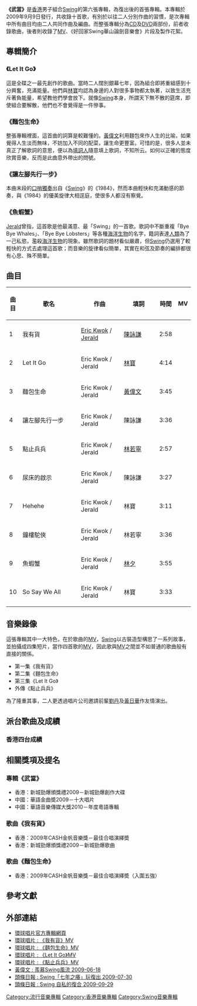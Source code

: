 {{Album infobox
|Name = Swing
|Type = Studio
|Artist = [[Swing|Swing]]
|Cover = Swing 武當.jpg
|Released = 2009年9月9日
|Genre = [[粵语流行|粵语流行]]
|Label = [[新藝寶唱片|新藝寶唱片 (環球唱片)]]
|Last album = [[Swing_Swang_Swung|Swing Swang Swung]]<br>(2002年)
|This album = '''武當'''<br>(2009年)
|Next album = [[電_(專輯)|電]]<br>(2010年)
|}}

'''《武當》'''是[[香港|香港]]男子組合[[Swing|Swing]]的第六張專輯，為復出後的首張專輯。本專輯於2009年9月9日發行，共收錄十首歌，有別於以往二人分別作曲的習慣，是次專輯中所有曲目均由二人共同作曲及編曲。而整張專輯分為[[CD|CD]]及[[DVD|DVD]]兩部份，前者收錄歌曲，後者則收錄了[[MV|MV]]、《好回家Swing華山論劍音樂會》片段及製作花絮。

== 專輯簡介 ==
=== 《Let It Go》 ===
這是全碟之一最先創作的歌曲。當時二人闊別銀幕七年，因為組合即將重組感到十分興奮，充滿能量。他們與[[林寶_(作詞家)|林寶]]均認為身邊的人對很多事物都太執著，以致生活充斥著負能量，希望教他們學會放下。就像[[Swing|Swing]]本身，所謂天下無不散的筵席，即使組合要解散，他們也不會覺得是一件慘事。

=== 《麵包生命》 ===
整張專輯裡面，這首曲的詞算是較難懂的。[[黃偉文|黃偉文]]利用麵包來作人生的比喻，如果覺得人生淡而無味，不妨加入不同的配菜，讓生命更豐富。可惜的是，很多人並未真正了解歌詞的意思，便以為[[填詞人|填詞人]]隨意填上歌詞，不知所云。如何以正確的態度欣賞音樂，反而是此曲意外帶出的問號。

=== 《讓左腳先行一步》 ===
本曲末段的[[口哨|口哨]][[獨奏|獨奏]]出自《[[Swing_(專輯)|Swing]]》的《1984》，然而本曲輕快和充滿動感的節奏，與《1984》的優美旋律大相逕庭，使很多人都沒有察覺。

=== 《魚蝦蟹》 ===
[[陳哲廬|Jerald]]曾指，這首歌是他最滿意、最「Swing」的一首歌。歌詞中不斷重複「Bye Bye Whales」、「Bye Bye Lobsters」等各種[[海洋生物|海洋生物]]的名字，籍詞表達[[人類|人類]]為了一己私慾，濫殺[[海洋生物|海洋生物]]的現象。雖然歌詞的題材看似嚴肅，但[[Swing|Swing]]仍選用了較輕快的方式去處理這首歌；而音樂的旋律看似簡單，其實在和弦及節奏的編排都很有心思、殊不簡單。

== 曲目 ==
{|class="wikitable"
|-
!曲目
!style="width:300px"|歌名
!style="width:200px"|作曲
!style="width:200px"|填詞
!時間
!MV
|-
|1||我有貨||[[郭偉亮|Eric Kwok]] / [[陳哲廬|Jerald]]||[[陳詠謙|陳詠謙]]||2:58||{{是}}
|-
|2||Let It Go||Eric Kwok / Jerald||[[林寶_(作詞家)|林寶]]||4:14||{{是}}
|-
|3||麵包生命||Eric Kwok / Jerald||[[黃偉文|黃偉文]]||3:45||{{是}}
|-
|4||讓左腳先行一步||Eric Kwok / Jerald||陳詠謙||3:36||{{否}}
|-
|5||點止兵兵||Eric Kwok / Jerald||[[林若寧|林若寧]]||2:57||{{是}}
|-
|6||尿床的啟示||Eric Kwok / Jerald||陳詠謙||3:27||{{否}}
|-
|7||Hehehe||Eric Kwok / Jerald||林寶||3:11||{{否}}
|-
|8||鐘樓駝俠||Eric Kwok / Jerald||林若寧||3:36||{{否}}
|-
|9||魚蝦蟹||Eric Kwok / Jerald||[[林夕|林夕]]||3:55||{{否}}
|-
|10||So Say We All||Eric Kwok / Jerald||林寶||3:33||{{否}}
|}

== 音樂錄像 ==
這張專輯其中一大特色，在於歌曲的[[MV|MV]]，[[Swing|Swing]]以古裝造型構思了一系列故事，並拍攝成四集短片，當作四首歌的[[MV|MV]]，因此歌與[[MV|MV]]之間並不如普通的歌曲般有直接的關係。
*第一集《我有貨》
*第二集《麵包生命》
*第三集《Let It Go》
*外傳《點止兵兵》
為了隆重其事，二人更透過唱片公司邀請前輩[[劉丹_(香港)|劉丹]]及[[黃日華|黃日華]]作友情演出。

==派台歌曲及成績==
===香港四台成績===

==相關獎項及提名==
===專輯《武當》===
* 香港：新城勁爆頒獎禮2009－新城勁爆創作大碟
* 中國：華語金曲奬2009－十大唱片
* 中國：華語音樂傳媒大獎2010－年度粵語專輯

===歌曲《我有貨》===
* 香港：2009年CASH金帆音樂獎－最佳合唱演繹奬
* 香港：新城勁爆頒獎禮2009－新城勁爆歌曲

===歌曲《麵包生命》===
* 香港：2009年CASH金帆音樂獎－最佳合唱演繹奬（入圍五強）

==參考文獻==
== 外部連結 ==
*[http://www.umg.com.hk/main#pop/45 環球唱片官方專輯網頁] {{Wayback|url=http://www.umg.com.hk/main#pop/45 |date=20120302114740 }}
*[http://www.youtube.com/watch?v=2hF1ok7UftY 環球唱片 : 《我有貨》MV] {{Wayback|url=http://www.youtube.com/watch?v=2hF1ok7UftY |date=20201207160716 }}
*[http://www.youtube.com/watch?v=9U1UPWp5Glo 環球唱片 : 《麵包生命》MV] {{Wayback|url=http://www.youtube.com/watch?v=9U1UPWp5Glo |date=20210324113957 }}
*[http://www.youtube.com/watch?v=Bf5XNC3ZLpc 環球唱片 : 《Let It Go》MV] {{Wayback|url=http://www.youtube.com/watch?v=Bf5XNC3ZLpc |date=20210316152701 }}
*[http://www.youtube.com/watch?v=jh47nuN_K-4 環球唱片 : 《點止兵兵》MV] {{Wayback|url=http://www.youtube.com/watch?v=jh47nuN_K-4 |date=20171015181934 }}
*[http://www.douban.com/group/topic/6982508 黃偉文 : 羨慕Swing風流 2009-06-18] {{Wayback|url=http://www.douban.com/group/topic/6982508 |date=20160506045406 }}
*[http://www.hkheadline.com/ent/ent_content.asp?contid=59988 頭條日報 : Swing「七年之癢」玩復出 2009-07-30]
*[http://www.hkheadline.com/ent/ent_content.asp?contid=63783 頭條日報 : Swing 自私的復合 2009-09-29]

{{Swing}}
{{華語音樂傳媒大獎年度粵語專輯}}
[[Category:流行音樂專輯|Category:流行音樂專輯]]
[[Category:香港音樂專輯|Category:香港音樂專輯]]
[[Category:Swing音樂專輯|Category:Swing音樂專輯]]